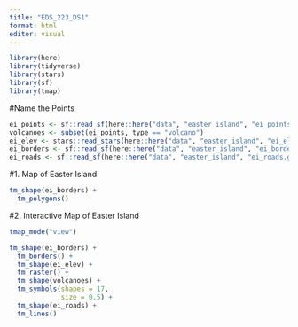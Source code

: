 ```yaml
---
title: "EDS_223_DS1"
format: html
editor: visual
---
```


```r
library(here)
library(tidyverse)
library(stars)
library(sf)
library(tmap)

```

#Name the Points

```r
ei_points <- sf::read_sf(here::here("data", "easter_island", "ei_points.gpkg"))
volcanoes <- subset(ei_points, type == "volcano")
ei_elev <- stars::read_stars(here::here("data", "easter_island", "ei_elev.tif"))
ei_borders <- sf::read_sf(here::here("data", "easter_island", "ei_border.gpkg"))
ei_roads <- sf::read_sf(here::here("data", "easter_island", "ei_roads.gpkg"))

```

#1. Map of Easter Island

```r
tm_shape(ei_borders) +
  tm_polygons()

```

#2. Interactive Map of Easter Island

```r
tmap_mode("view")

tm_shape(ei_borders) +
  tm_borders() +
  tm_shape(ei_elev) +
  tm_raster() +
  tm_shape(volcanoes) +
  tm_symbols(shapes = 17,
             size = 0.5) +
  tm_shape(ei_roads) +
  tm_lines()
  
```
